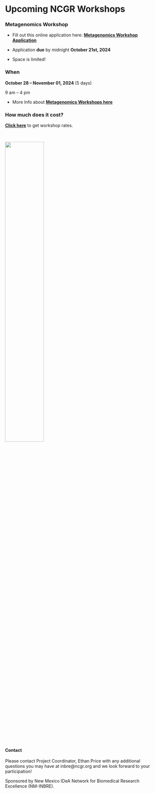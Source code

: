 
# Upcoming NCGR Workshops{-}

### Metagenomics Workshop{-}

- Fill out this online application here: 
[**Metagenomics Workshop Application**](https://forms.gle/Ai2psNtZJRvxygZZ9)


- Application **due** by midnight **October 21st, 2024**

- Space is limited!

### When{-}

**October 28 – November 01, 2024** (5 days)

9 am – 4 pm


- More Info about [**Metagenomics Workshops here**](https://inbre.ncgr.org/ncgr-workshops/metagenomics-workshop-1.html)

### How much does it cost?{-}

[**Click here**](https://inbre.ncgr.org/ncgr-workshops/workshop-rates.html) to get workshop rates.

<br>

![](./Figures/ncgr.png){width=50%}



#### Contact{-}

Please contact Project Coordinator, Ethan Price with any additional questions you may have at inbre@ncgr.org and we look forward to your participation!

Sponsored by New Mexico IDeA Network for Biomedical Research Excellence (NM-INBRE).
